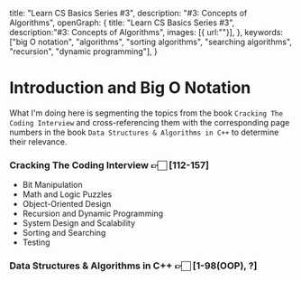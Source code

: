   title: "Learn CS Basics Series #3",
  description: "#3: Concepts of Algorithms",
    openGraph: {
    title: "Learn CS Basics Series #3",
    description:"#3: Concepts of Algorithms",
    images: [{ url:""}],
  },
  keywords: ["big O notation", "algorithms", "sorting algorithms", "searching algorithms", "recursion", "dynamic programming"],
}

# Introduction and Big O Notation

What I'm doing here is segmenting the topics from the book `Cracking The Coding Interview` and cross-referencing them with the corresponding page numbers in the book `Data Structures & Algorithms in C++` to determine their relevance.

### **Cracking The Coding Interview** 👉🏻 [112-157]
  - Bit Manipulation
  - Math and Logic Puzzles
  - Object-Oriented Design
  - Recursion and Dynamic Programming
  - System Design and Scalability
  - Sorting and Searching
  - Testing

### **Data Structures & Algorithms in C++** 👉🏻 [1-98(OOP), ?]
